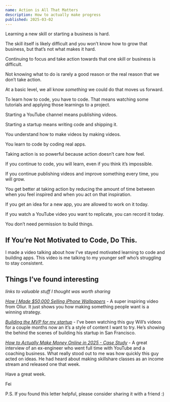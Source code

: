 ```yaml
---
name: Action is All That Matters
description: How to actually make progress
published: 2025-03-02
---
```


Learning a new skill or starting a business is hard.

The skill itself is likely difficult and you won’t know how to grow that business, but that’s not what makes it hard.

Continuing to focus and take action towards that one skill or business is difficult.

Not knowing what to do is rarely a good reason or the real reason that we don’t take action.

At a basic level, we all know _something_ we could do that moves us forward.

To learn how to code, you have to code. That means watching some tutorials and applying those learnings to a project.

Starting a YouTube channel means publishing videos.

Starting a startup means writing code and shipping it.

You understand how to make videos by making videos.

You learn to code by coding real apps.

Taking action is so powerful because action doesn’t care how feel.

If you continue to code, you will learn, even if you think it’s impossible.

If you continue publishing videos and improve something every time, you will grow.

You get better at taking action by reducing the amount of time between when you feel inspired and when you act on that inspiration.

If you get an idea for a new app, you are allowed to work on it today.

If you watch a YouTube video you want to replicate, you can record it today.

You don’t need permission to build things.

## If You’re Not Motivated to Code, Do This.

<VideoPlayer url="https://youtu.be/piBzLIdg3Ks" />

I made a video talking about how I’ve stayed motivated learning to code and building apps. This video is me talking to my younger self who’s struggling to stay consistent.

## Things I’ve found interesting

_links to valuable stuff I thought was worth sharing_

[_How I Made $50,000 Selling iPhone Wallpapers_](https://www.youtube.com/watch?v=p1JG44oACeo&t=1s) - A super inspiring video from Oliur. It just shows you how making something people want is a winning strategy.

[_Building the MVP for my startup_](https://www.youtube.com/watch?v=9Ax85FI81ds) - I’ve been watching this guy Will’s videos for a couple months now an it’s a style of content I want to try. He’s showing the behind the scenes of building his startup in San Francisco.

[_How to Actually Make Money Online in 2025 - Case Study_](https://www.youtube.com/watch?v=qDFdALGJ4dA) - A great interview of an ex-engineer who went full time with YouTube and a coaching business. What really stood out to me was how quickly this guy acted on ideas. He had heard about making skillshare classes as an income stream and released one that week.

Have a great week.

Fei

P.S. If you found this letter helpful, please consider sharing it with a friend :)
